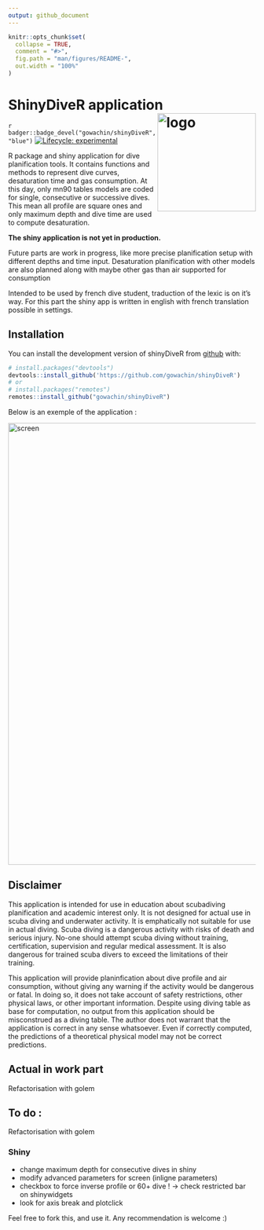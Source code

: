 ```yaml
---
output: github_document
---
```


<!-- README.md is generated from README.Rmd. Please edit that file -->

```r
knitr::opts_chunk$set(
  collapse = TRUE,
  comment = "#>",
  fig.path = "man/figures/README-",
  out.width = "100%"
)
```

# ShinyDiveR application <img src="https://raw.githubusercontent.com/gowachin/DiveR/master/inst/images/DiveR_hex.png" alt="logo" align="right" height=200px/>

<!-- badges: start -->
<!-- [![R build status](https://github.com/gowachin/shinyDiveR/workflows/R-CMD-check/badge.svg)](https://github.com/gowachin/shinyDiveR/actions) -->
`r badger::badge_devel("gowachin/shinyDiveR", "blue")`
[![Lifecycle: experimental](https://img.shields.io/badge/lifecycle-experimental-orange.svg)](https://www.tidyverse.org/lifecycle/#experimental)
<!-- badges: end -->

R package and shiny application for dive planification tools. It contains functions and methods to represent dive curves, desaturation time and gas consumption. At this day, only mn90 tables models are coded for single, consecutive or successive dives. This mean all profile are square ones and only maximum depth and dive time are used to compute desaturation.

**The shiny application is not yet in production.**

Future parts are work in progress, like more precise planification setup with different depths and time input. Desaturation planification with other models are also planned along with maybe other gas than air supported for consumption

Intended to be used by french dive student, traduction of the lexic is on it's way. For this part the shiny app is written in english with french translation possible in settings.

## Installation

You can install the development version of shinyDiveR from [github](https://github.com/gowachin/shinyDiveR) with:

``` r
# install.packages("devtools")
devtools::install_github('https://github.com/gowachin/shinyDiveR')
# or 
# install.packages("remotes")
remotes::install_github("gowachin/shinyDiveR")
```

Below is an exemple of the application :

<img src="https://raw.githubusercontent.com/gowachin/DiveR/golem/inst/images/shinyDiveR.png" alt="screen" height=900px/>

<!-- You can install the released version of shinyDiveR from [CRAN](https://CRAN.R-project.org) with:

``` r
install.packages("shinyDiveR")
```

## Example

This is a basic example which shows you how to solve a common problem:

```r
library(shinyDiveR)
## basic example code
```


You'll still need to render `README.Rmd` regularly, to keep `README.md` up-to-date. `devtools::build_readme()` is handy for this. You could also use GitHub Actions to re-render `README.Rmd` every time you push. An example workflow can be found here: <https://github.com/r-lib/actions/tree/master/examples>. -->

## Disclaimer 
This application is intended for use in education about scubadiving planification and academic interest only. It is not designed for actual use in scuba diving and underwater activity. It is emphatically not suitable for use in actual diving. Scuba diving is a dangerous activity with risks of death and serious injury. No-one should attempt scuba diving without training, certification, supervision and regular medical assessment. It is also dangerous for trained scuba divers to exceed the limitations of their training. 

This application will provide planinfication about dive profile and air consumption, without giving any warning if the activity would be dangerous or fatal. In doing so, it does not take account of safety restrictions, other physical laws, or other important information. 
Despite using diving table as base for computation, no output from this application should be misconstrued as a diving table. The author does not warrant that the application is correct in any sense whatsoever. Even if correctly computed, the predictions of a theoretical physical model may not be correct predictions.


## Actual in work part

Refactorisation with golem

## To do : 

Refactorisation with golem

### Shiny 
- change maximum depth for consecutive dives in shiny
- modify advanced parameters for screen (inligne parameters)
- checkbox to force inverse profile or 60+ dive ! -> check restricted bar on shinywidgets
- look for axis break and plotclick

Feel free to fork this, and use it. Any recommendation is welcome :) 
